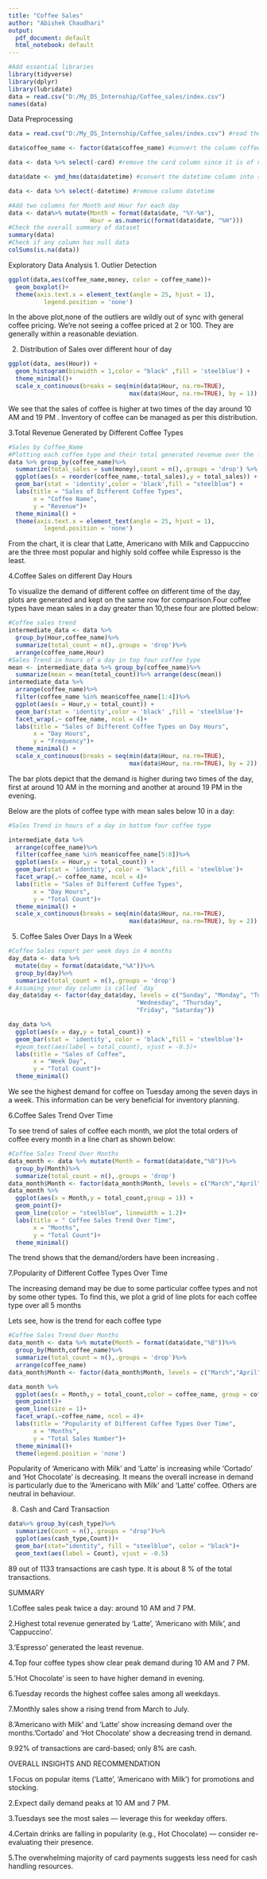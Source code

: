 ---
title: "Coffee Sales"
author: "Abishek Chaudhari"
output:
  pdf_document: default
  html_notebook: default
---

```{r}
#Add essential libraries
library(tidyverse)
library(dplyr)
library(lubridate)
data = read.csv("D:/My_DS_Internship/Coffee_sales/index.csv")
names(data)
```
Data Preprocessing
```{r}

data = read.csv("D:/My_DS_Internship/Coffee_sales/index.csv") #read the csv file and store in data

data$coffee_name <- factor(data$coffee_name) #convert the column coffee_name into factors 

data <- data %>% select(-card) #remove the card column since it is of no use

data$date <- ymd_hms(data$datetime) #convert the datetime column into standard date time representation

data <- data %>% select(-datetime) #remove column datetime

#Add two columns for Month and Hour for each day
data <- data%>% mutate(Month = format(data$date, "%Y-%m"),
                       Hour = as.numeric(format(data$date, "%H")))
#Check the overall summary of dataset
summary(data)
#Check if any column has null data
colSums(is.na(data))
```
Exploratory Data Analysis
1. Outlier Detection
```{r}
ggplot(data,aes(coffee_name,money, color = coffee_name))+
  geom_boxplot()+
  theme(axis.text.x = element_text(angle = 25, hjust = 1),
          legend.position = 'none')
```
In the above plot,none of the outliers are wildly out of sync with general coffee pricing. We're not seeing a coffee priced at 2 or 100. They are generally within a reasonable deviation.

2. Distribution of Sales over different hour of day

```{r}
ggplot(data, aes(Hour)) + 
  geom_histogram(binwidth = 1,color = "black" ,fill = 'steelblue') + 
  theme_minimal()+
  scale_x_continuous(breaks = seq(min(data$Hour, na.rm=TRUE), 
                                  max(data$Hour, na.rm=TRUE), by = 1))
```

We see that the sales of coffee is higher at two times of the day around 10 AM and 19 PM . Inventory of coffee can be managed as per this distribution.

3.Total Revenue Generated by Different Coffee Types
```{r}
#Sales by Coffee_Name
#Plotting each coffee type and their total generated revenue over the full period
data %>% group_by(coffee_name)%>%
  summarize(total_sales = sum(money),count = n(),.groups = 'drop') %>%
  ggplot(aes(x = reorder(coffee_name,-total_sales),y = total_sales)) +
  geom_bar(stat = 'identity',color = 'black',fill = "steelblue") +
  labs(title = "Sales of Different Coffee Types",
       x = "Coffee Name",
       y = "Revenue")+
  theme_minimal() +
  theme(axis.text.x = element_text(angle = 25, hjust = 1),
          legend.position = 'none')
```
From the chart, it is clear that Latte, Americano with Milk and Cappuccino are the three most popular and highly sold coffee while Espresso is the least.

4.Coffee Sales on different Day Hours

To visualize the demand of different coffee on different time of the day, plots are generated and kept on the same row for comparison.Four coffee types have mean sales in a day greater than 10,these four are plotted below:
```{r}
#Coffee sales trend 
intermediate_data <- data %>% 
  group_by(Hour,coffee_name)%>%
  summarize(total_count = n(),.groups = 'drop')%>%
  arrange(coffee_name,Hour)
#Sales Trend in hours of a day in top four coffee type
mean <- intermediate_data %>% group_by(coffee_name)%>%
  summarize(mean = mean(total_count))%>% arrange(desc(mean)) 
intermediate_data %>%
  arrange(coffee_name)%>%
  filter(coffee_name %in% mean$coffee_name[1:4])%>%
  ggplot(aes(x = Hour,y = total_count)) +
  geom_bar(stat = 'identity',color = 'black' ,fill = 'steelblue')+
  facet_wrap(.~ coffee_name, ncol = 4)+
  labs(title = "Sales of Different Coffee Types on Day Hours",
       x = "Day Hours",
       y = "Frequency")+
  theme_minimal() +
  scale_x_continuous(breaks = seq(min(data$Hour, na.rm=TRUE), 
                                  max(data$Hour, na.rm=TRUE), by = 2))
```
The bar plots depict that the demand is higher during two times of the day, first at around 10 AM in the morning and another at around 19 PM in the evening.

Below are the plots of coffee type with mean sales below 10 in a day:

```{r}
#Sales Trend in hours of a day in bottom four coffee type

intermediate_data %>%
  arrange(coffee_name)%>%
  filter(coffee_name %in% mean$coffee_name[5:8])%>%
  ggplot(aes(x = Hour,y = total_count)) +
  geom_bar(stat = 'identity', color = 'black',fill = 'steelblue')+
  facet_wrap(.~ coffee_name, ncol = 4)+
  labs(title = "Sales of Different Coffee Types",
       x = "Day Hours",
       y = "Total Count")+
  theme_minimal() +
  scale_x_continuous(breaks = seq(min(data$Hour, na.rm=TRUE), 
                                  max(data$Hour, na.rm=TRUE), by = 2))
```

5. Coffee Sales Over Days In a Week
```{r}
#Coffee Sales report per week days in 4 months
day_data <- data %>%
  mutate(day = format(data$date,"%A"))%>% 
  group_by(day)%>%
  summarize(total_count = n(),.groups = 'drop')
# Assuming your day column is called `day`
day_data$day <- factor(day_data$day, levels = c("Sunday", "Monday", "Tuesday", 
                                    "Wednesday", "Thursday", 
                                    "Friday", "Saturday"))

day_data %>%
  ggplot(aes(x = day,y = total_count)) +
  geom_bar(stat = 'identity', color = 'black',fill = 'steelblue')+
  #geom_text(aes(label = total_count), vjust = -0.5)+
  labs(title = "Sales of Coffee",
       x = "Week Day",
       y = "Total Count")+
  theme_minimal()
```
We see the highest demand for coffee on Tuesday among the seven days in a week. This information can be very beneficial for inventory planning.

6.Coffee Sales Trend Over Time

To see trend of sales of coffee each month, we plot the total orders of coffee every month in a line chart as shown below:
```{r}
#Coffee Sales Trend Over Months
data_month <- data %>% mutate(Month = format(data$date,"%B"))%>%
  group_by(Month)%>%
  summarize(total_count = n(),.groups = 'drop')
data_month$Month <- factor(data_month$Month, levels = c("March","April","May","June","July"))
data_month %>%
  ggplot(aes(x = Month,y = total_count,group = 1)) +
  geom_point()+
  geom_line(color = "steelblue", linewidth = 1.2)+
  labs(title = " Coffee Sales Trend Over Time",
       x = "Months",
       y = "Total Count")+
  theme_minimal() 
```
The trend shows that the demand/orders have been increasing .

7.Popularity of Different Coffee Types Over Time

The increasing demand may be due to some particular coffee types and not by some other types. To find this, we plot a grid of line plots for each coffee type over all 5 months

Lets see, how is the trend for each coffee type
```{r}
#Coffee Sales Trend Over Months
data_month <- data %>% mutate(Month = format(data$date,"%B"))%>%
  group_by(Month,coffee_name)%>%
  summarize(total_count = n(),.groups = 'drop')%>%
  arrange(coffee_name)
data_month$Month <- factor(data_month$Month, levels = c("March","April","May","June","July"))

data_month %>%
  ggplot(aes(x = Month,y = total_count,color = coffee_name, group = coffee_name)) +
  geom_point()+
  geom_line(size = 1)+
  facet_wrap(.~coffee_name, ncol = 4)+
  labs(title = "Popularity of Different Coffee Types Over Time",
       x = "Months",
       y = "Total Sales Number")+
  theme_minimal()+
  theme(legend.position = 'none')
```
Popularity of 'Americano with Milk' and 'Latte' is increasing while 'Cortado' and 'Hot Chocolate' is decreasing. It means the overall increase in demand is particularly due to the 'Americano with Milk' and 'Latte' coffee. Others are neutral in behaviour.

8. Cash and Card Transaction

```{r}
data%>% group_by(cash_type)%>%
  summarize(Count = n(),.groups = "drop")%>%
  ggplot(aes(cash_type,Count))+
  geom_bar(stat="identity", fill = "steelblue", color = "black")+
  geom_text(aes(label = Count), vjust = -0.5)
```
89 out of 1133 transactions are cash type. It is about 8 % of the total transactions.

SUMMARY

 1.Coffee sales peak twice a day: around 10 AM and 7 PM.
 
 2.Highest total revenue generated by 'Latte', 'Americano with Milk', and 'Cappuccino'.
 
 3.'Espresso' generated the least revenue. 
 
 4.Top four coffee types show clear peak demand during 10 AM and 7 PM.
 
 5.'Hot Chocolate' is seen to have higher demand in evening. 
 
 6.Tuesday records the highest coffee sales among all weekdays. 
 
 7.Monthly sales show a rising trend from March to July.
 
 8.'Americano with Milk' and 'Latte' show increasing demand over the months.'Cortado' and 'Hot Chocolate'     show a decreasing trend in demand.
 
 9.92% of transactions are card-based; only 8% are cash.
 

OVERALL INSIGHTS AND RECOMMENDATION

1.Focus on popular items ('Latte', 'Americano with Milk') for promotions and stocking.

2.Expect daily demand peaks at 10 AM and 7 PM.

3.Tuesdays see the most sales — leverage this for weekday offers.

4.Certain drinks are falling in popularity (e.g., Hot Chocolate) — consider re-evaluating their presence.

5.The overwhelming majority of card payments suggests less need for cash handling resources.




















